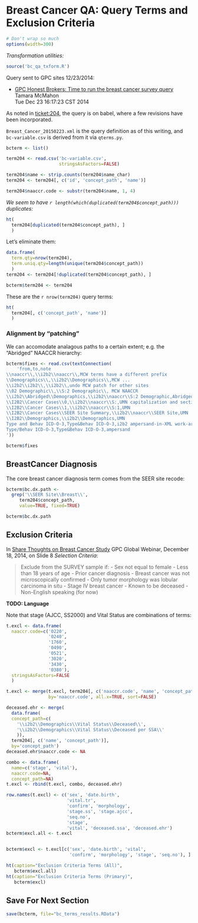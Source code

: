Breast Cancer QA: Query Terms and Exclusion Criteria
====================================================

```r
# Don't wrap so much
options(width=300) 
```

*Transformation utilities:*

```r
source('bc_qa_txform.R')
```


Query sent to GPC sites 12/23/2014:

  - [GPC Honest Brokers: Time to run the breast cancer survey query][23dec]  
    Tamara McMahon  
    Tue Dec 23 16:17:23 CST 2014 

[23dec]: http://listserv.kumc.edu/pipermail/gpc-honest-brokers/2014-December/000002.html

As noted in [ticket:204][204], the query is on babel, where a few revisions have been incorporated.

[204]: https://informatics.gpcnetwork.org/trac/Project/ticket/204

`Breast_Cancer_20150223.xml` is the query definition as of this writing, and `bc-variable.csv` is derived from it via `qterms.py`.


```r
bcterm <- list()

term204 <- read.csv('bc-variable.csv',
                    stringsAsFactors=FALSE)

term204$name <- strip.counts(term204$name_char)
term204 <- term204[, c('id', 'concept_path', 'name')]

term204$naaccr.code <- substr(term204$name, 1, 4)
```

*We seem to have `r length(which(duplicated(term204$concept_path)))` duplicates:*

```r
ht(
  term204[duplicated(term204$concept_path), ]
  )
```

Let's eliminate them:

```r
data.frame(
  term.qty=nrow(term204),
  term.uniq.qty=length(unique(term204$concept_path))
  )
term204 <- term204[!duplicated(term204$concept_path), ]

bcterm$term204 <- term204
```

These are the `r nrow(term204)` query terms:

```r

ht(
  term204[, c('concept_path', 'name')]
  )
```

### Alignment by "patching"

We can accomodate analagous paths to a certain extent; e.g. the "Abridged" NAACCR hierarchy:

```r
bcterm$fixes <- read.csv(textConnection(
    'from,to,note
\\naaccr\\,\\i2b2\\naaccr\\,MCW terms have a different prefix
\\Demographics\\,\\i2b2\\Demographics\\,MCW ...
\\i2b2\\i2b2\\,\\i2b2\\,undo MCW patch for other sites
\\02 Demographic\\,\\S:2 Demographic\\, MCW NAACCR
\\i2b2\\Abridged\\Demographics,\\i2b2\\naaccr\\S:2 Demographic,Abridged
\\I2B2\\Cancer Cases\\0,\\i2b2\\naaccr\\S:,UMN capitalization and section markup
\\I2B2\\Cancer Cases\\1,\\i2b2\\naaccr\\S:1,UMN
\\I2B2\\Cancer Cases\\SEER Site Summary,\\i2b2\\naaccr\\SEER Site,UMN
\\I2B2\\Demographics,\\i2b2\\Demographics,UMN
Type and Behav ICD-O-3,Type&Behav ICD-O-3,i2b2 ampersand-in-XML work-arounds
Type/Behav ICD-O-3,Type&Behav ICD-O-3,ampersand
'))
```

```r
bcterm$fixes
```

## BreastCancer Diagnosis

The core breast cancer diagnosis term comes from the SEER site recode:

```r
bcterm$bc.dx.path <-
  grep('\\SEER Site\\Breast\\',
     term204$concept_path,
     value=TRUE, fixed=TRUE)

bcterm$bc.dx.path
```

## Exclusion Criteria

In [Share Thoughts on Breast Cancer Study][18Dec] GPC Global Webinar, December 18, 2014, on Slide 8 *Selection Criteria*:

[18Dec]: http://listserv.kumc.edu/pipermail/gpc-all/attachments/20141215/f655d41b/attachment-0001.pptx

> Exclude from the SURVEY sample if:
>  - Sex not equal to female
>  - Less than 18 years of age
>  - Prior cancer diagnosis
>  - Breast cancer was not microscopically confirmed
>  - Only tumor morphology was lobular carcinoma in situ
>  - Stage IV breast cancer
>  - Known to be deceased
>  - Non-English speaking (for now)

**TODO: Language**

Note that stage (AJCC, SS2000) and Vital Status are combinations of terms:

```r
t.excl <- data.frame(
  naaccr.code=c('0220',
                '0240',
                '1760',
                '0490',
                '0521',
                '3020',
                '3430',
                '0380'),
  stringsAsFactors=FALSE
  )

t.excl <- merge(t.excl, term204[, c('naaccr.code', 'name', 'concept_path')],
                by='naaccr.code', all.x=TRUE, sort=FALSE)

deceased.ehr <- merge(
  data.frame(
  concept_path=c(
    '\\i2b2\\Demographics\\Vital Status\\Deceased\\',
    '\\i2b2\\Demographics\\Vital Status\\Deceased per SSA\\'
    )),
  term204[, c('name', 'concept_path')],
  by='concept_path')
deceased.ehr$naaccr.code <- NA

combo <- data.frame(
  name=c('stage', 'vital'),
  naaccr.code=NA,
  concept_path=NA)
t.excl <- rbind(t.excl, combo, deceased.ehr)

row.names(t.excl) <- c('sex', 'date.birth',
                       'vital.tr',
                       'confirm', 'morphology',
                       'stage.ss', 'stage.ajcc',
                       'seq.no',
                       'stage',
                       'vital', 'deceased.ssa', 'deceased.ehr')
bcterm$excl.all <- t.excl


bcterm$excl <- t.excl[c('sex', 'date.birth', 'vital',
                        'confirm', 'morphology', 'stage', 'seq.no'), ]
```

```r
ht(caption="Exclusion Criteria Terms (All)",
   bcterm$excl.all)
ht(caption="Exclusion Criteria Terms (Primary)",
   bcterm$excl)
```

## Save For Next Section

```r
save(bcterm, file="bc_terms_results.RData")
```
